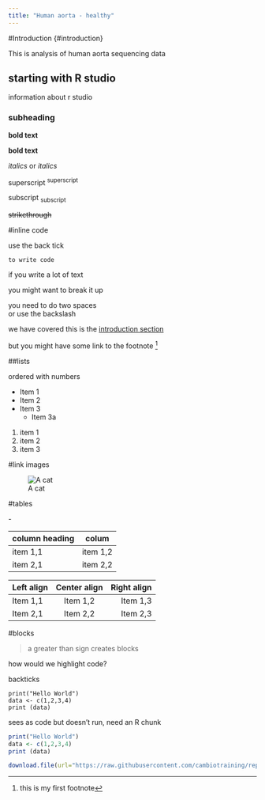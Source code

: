 ```yaml
---
title: "Human aorta - healthy"
---
```


#Introduction {#introduction}

This is analysis of human aorta sequencing data 

## starting with R studio 

information about r studio

### subheading

**bold text** 

__bold text__
 
 *italics* or _italics_
 
superscript ^superscript^

subscript ~subscript~

~~strikethrough~~

#inline code

use the back tick 

`to write code`

if you write a lot of text

you might want to break it up 

you need to do two spaces \
or use the backslash 

we have covered this is the [introduction section](#introduction)

but you might have some link to the footnote [^1]

[^1]: this is my first footnote 

##lists 

ordered with numbers 

* Item 1 
* Item 2 
* Item 3 
    * Item 3a
    
 1. item 1 
 2. item 2  
 3. item 3

#link images 

![A cat](https://upload.wikimedia.org/wikipedia/commons/thumb/0/06/Kitten_in_Rizal_Park%2C_Manila.jpg/800px-Kitten_in_Rizal_Park%2C_Manila.jpg)

#tables 

| - 

|column heading| colum|
|---------------|-------|
|item 1,1| item 1,2| 
|item 2,1| item 2,2 |

| Left align  | Center align | Right align  |
| :---        |    :----:    |         ---: |
| Item 1,1    | Item 1,2     | Item 1,3     | 
| Item 2,1    | Item 2,2     | Item 2,3     |


#blocks 

> a greater than sign creates blocks 


how would we highlight code?

backticks
```
print("Hello World")
data <- c(1,2,3,4)
print (data)
```

sees as code but doesn't run, need an R chunk 

```r
print("Hello World")
data <- c(1,2,3,4)
print (data)
```

```r
download.file(url="https://raw.githubusercontent.com/cambiotraining/reproducibility-training/master/data/gapminder_data.csv", destfile="data/gapminder_data.csv")
```

